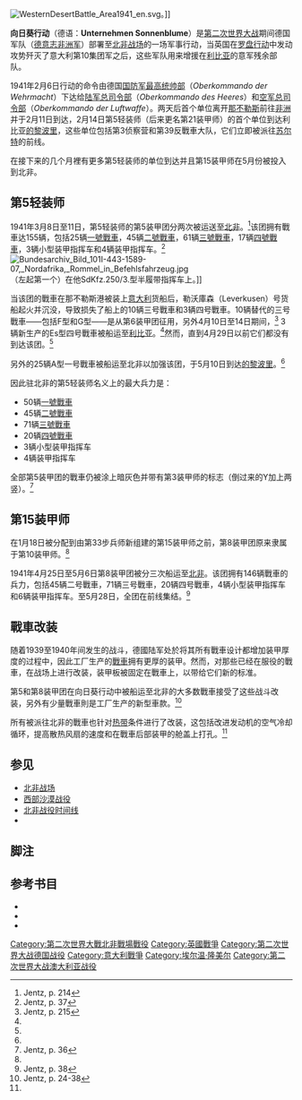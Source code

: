 [[File:WesternDesertBattle_Area1941_en.svg|right]]。]]

{{Campaignbox Western Desert}}

'''向日葵行动'''（德语：'''Unternehmen Sonnenblume'''）是[[第二次世界大战|第二次世界大战]]期间德国军队（[[德意志非洲军|德意志非洲军]]）部署至[[北非战场|北非战场]]的一场军事行动，当英国在[[罗盘行动|罗盘行动]]中发动攻势歼灭了意大利第10集团军之后，这些军队用来增援在[[利比亚|利比亚]]的意军残余部队。

1941年2月6日行动的命令由德国[[国防军最高统帅部|国防军最高统帅部]]（''Oberkommando der Wehrmacht''）下达给[[國防軍陸軍總司令部|陆军总司令部]]（''Oberkommando des Heeres''）和[[國防軍空軍總司令部|空军总司令部]]（''Oberkommando der Luftwaffe''）。两天后首个单位离开[[那不勒斯|那不勒斯]]前往[[非洲|非洲]]并于2月11日到达，2月14日第5轻装师（后来更名第21装甲师）的首个单位到达利比亚[[的黎波里|的黎波里]]，这些单位包括第3侦察营和第39反戰車大队，它们立即被派往[[苏尔特|苏尔特]]的前线。

在接下来的几个月裡有更多第5轻装师的单位到达并且第15装甲师在5月份被投入到北非。

==第5轻装师==
1941年3月8日至11日，第5轻装师的第5装甲团分两次被运送至[[北非|北非]]。<ref>Jentz, p. 214</ref>该团拥有戰車达155辆，包括25辆[[一号坦克|一號戰車]]，45辆[[二号坦克|二號戰車]]，61辆[[三号坦克|三號戰車]]，17辆[[四号坦克|四號戰車]]，3辆小型装甲指挥车和4辆装甲指挥车。<ref name="Jentz37">Jentz, p. 37</ref>
[[File:Bundesarchiv_Bild_101I-443-1589-07,_Nordafrika,_Rommel_in_Befehlsfahrzeug.jpg|right]]（左起第一个）在他SdKfz.250/3.型半履带指挥车上。]]

当该团的戰車在那不勒斯港被装上[[意大利|意大利]]货船后，勒沃庫森（Leverkusen）号货船起火并沉没，导致损失了船上的10辆三号戰車和3辆四号戰車。10辆替代的三号戰車——包括F型和G型——是从第6装甲团征用，另外4月10日至14日期间，<ref>Jentz, p. 215</ref> 3辆新生产的Es型四号戰車被船运至[[利比亚|利比亚]]。<ref name="Jentz37"/>然而，直到4月29日以前它们都没有到达该团。<ref name="Jentz37"/>

另外的25辆A型一号戰車被船运至北非以加强该团，于5月10日到达[[的黎波里|的黎波里]]。<ref name="Jentz37"/>

因此驻北非的第5轻装师名义上的最大兵力是：
*50辆[[一号坦克|一號戰車]]
*45辆[[二号坦克|二號戰車]]
*71辆[[三号坦克|三號戰車]]
*20辆[[四号坦克|四號戰車]]
*3辆小型装甲指挥车
*4辆装甲指挥车

全部第5装甲团的戰車仍被涂上暗灰色并带有第3装甲师的标志（倒过来的Y加上两竖）。<ref>Jentz, p. 36</ref>

==第15装甲师==
在1月18日被分配到由第33步兵师新组建的第15装甲师之前，第8装甲团原来隶属于第10装甲师。<ref name="Jentz37"/>

1941年4月25日至5月6日第8装甲团被分三次船运至[[北非|北非]]。该团拥有146辆戰車的兵力，包括45辆二号戰車，71辆三号戰車，20辆四号戰車，4辆小型装甲指挥车和6辆装甲指挥车。至5月28日，全团在前线集结。<ref name="Jentz38">Jentz, p. 38</ref>

==戰車改装==
随着1939至1940年间发生的战斗，德國陆军处於将其所有戰車设计都增加装甲厚度的过程中，因此工厂生产的[[坦克|戰車]]拥有更厚的装甲。然而，对那些已经在服役的戰車，在战场上进行改装，装甲板被固定在戰車上，以带给它们新的标准。

第5和第8装甲团在向日葵行动中被船运至北非的大多数戰車接受了这些战斗改装，另外有少量戰車則是工厂生产的新型車款。<ref name="JentzCH2">Jentz, p. 24-38</ref>

所有被派往北非的戰車也针对[[热带|热带]]条件进行了改装，这包括改进发动机的空气冷却循环，提高散热风扇的速度和在戰車后部装甲的舱盖上打孔。<ref name="JentzCH2"/>

==参见==
{{Portal|第二次世界大战}}
*[[北非战场|北非战场]]
*[[西部沙漠战役|西部沙漠战役]]
*[[北非戰場時間線|北非战役时间线]]
*{{tsl|en|List of World War II Battles|第二次世界大战战役列表}}

==脚注==
{{Reflist}}

==参考书目==
*{{cite book|authorlink=|first=Thomas L.|last=Jentz|coauthors=|title=Tank Combat In North Africa: The Opening Rounds, Operations Sonnenblume, Brevity, Skorpion and Battleaxe, February 1941 - June 1941|publisher=Schiffer Publishing Ltd|year=1998|location=|origyear=|isbn=0-76430-226-4}}
*{{cite book|first1=Major-General I.S.O.|last1=Playfair|author1-link=Ian Stanley Ord Playfair| first2=Captain F.C.|last2=with Flynn [[Royal_Navy|R.N.]]|first3=Brigadier C.J.C.|last3=Molony| first4=Air Vice-Marshal S.E.|last4=Toomer|editor-last=Butler|editor-first=J.R.M|editor-link=James Ramsay Montagu Butler|series=History of the Second World War, United Kingdom Military Series|title= The Mediterranean and Middle East, Volume II The Germans come to the help of their Ally (1941)| publisher=Naval & Military Press|year=2004|origyear=1st. pub. [[HMSO|HMSO]] 1956|isbn=1-84574-066-1| lastauthoramp=y}}
*{{cite book|authorlink=Erwin Rommel|first=Erwin|last=Rommel|coauthors=with [[Basil_Liddell-Hart|Basil Liddell-Hart]]| title=The Rommel Papers|publisher=Da Capo Press|year=1982|location=New York|origyear=1953|isbn= 0-30680-157-4}}

[[Category:第二次世界大戰北非戰場戰役|Category:第二次世界大戰北非戰場戰役]]
[[Category:英國戰爭|Category:英國戰爭]]
[[Category:第二次世界大战德国战役|Category:第二次世界大战德国战役]]
[[Category:意大利戰爭|Category:意大利戰爭]]
[[Category:埃尔温·隆美尔|Category:埃尔温·隆美尔]]
[[Category:第二次世界大战澳大利亚战役|Category:第二次世界大战澳大利亚战役]]